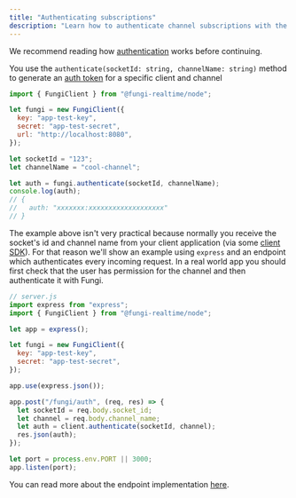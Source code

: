 ```yaml
---
title: "Authenticating subscriptions"
description: "Learn how to authenticate channel subscriptions with the Node SDK."
---
```


We recommend reading how [authentication](/docs/02-core-concepts/01-authentication) works before continuing.

You use the `authenticate(socketId: string, channelName: string)` method to generate an [auth token](/docs/02-core-concepts/01-authentication#the-auth-token) for a specific client and channel

```js
import { FungiClient } from "@fungi-realtime/node";

let fungi = new FungiClient({
  key: "app-test-key",
  secret: "app-test-secret",
  url: "http://localhost:8080",
});

let socketId = "123";
let channelName = "cool-channel";

let auth = fungi.authenticate(socketId, channelName);
console.log(auth);
// {
//   auth: "xxxxxxx:xxxxxxxxxxxxxxxxxxx"
// }
```

The example above isn't very practical because normally you receive the socket's id and channel name from your client application (via some [client SDK](/docs/01-getting-started/03-choose-an-SDK#client-sdks)). For that reason we'll show an example using `express` and an endpoint which authenticates every incoming request. In a real world app you should first check that the user has permission for the channel and then authenticate it with Fungi.

```js
// server.js
import express from "express";
import { FungiClient } from "@fungi-realtime/node";

let app = express();

let fungi = new FungiClient({
  key: "app-test-key",
  secret: "app-test-secret",
});

app.use(express.json());

app.post("/fungi/auth", (req, res) => {
  let socketId = req.body.socket_id;
  let channel = req.body.channel_name;
  let auth = client.authenticate(socketId, channel);
  res.json(auth);
});

let port = process.env.PORT || 3000;
app.listen(port);
```

You can read more about the endpoint implementation [here](/docs/02-core-concepts/01-authentication#server-side-endpoint-implementation).
